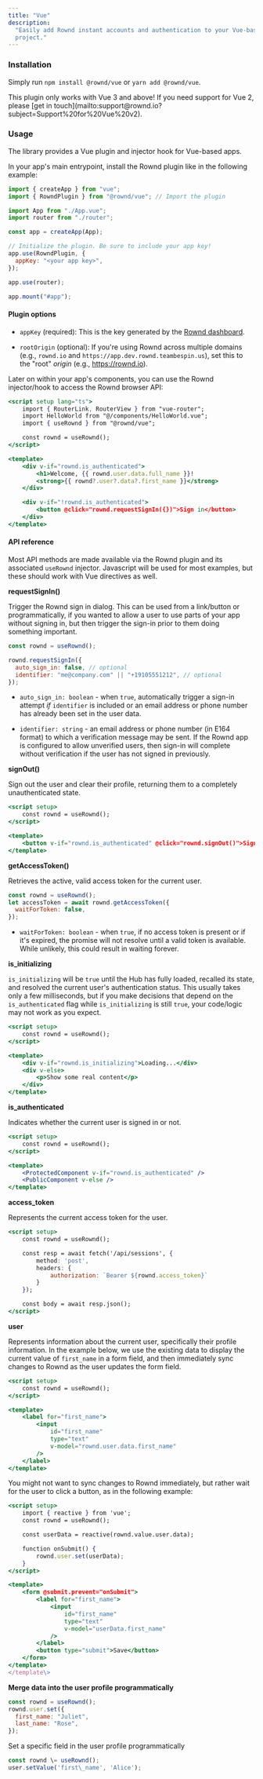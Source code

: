 ```yaml
---
title: "Vue"
description:
  "Easily add Rownd instant accounts and authentication to your Vue-based
  project."
---
```


### Installation

Simply run `npm install @rownd/vue` or `yarn add @rownd/vue`.

<Note>
  This plugin only works with Vue 3 and above! If you need support for Vue 2,
  please [get in
  touch](mailto:support@rownd.io?subject=Support%20for%20Vue%20v2).
</Note>

### Usage

The library provides a Vue plugin and injector hook for Vue-based apps.

In your app's main entrypoint, install the Rownd plugin like in the following
example:

```jsx
import { createApp } from "vue";
import { RowndPlugin } from "@rownd/vue"; // Import the plugin

import App from "./App.vue";
import router from "./router";

const app = createApp(App);

// Initialize the plugin. Be sure to include your app key!
app.use(RowndPlugin, {
  appKey: "<your app key>",
});

app.use(router);

app.mount("#app");
```

#### Plugin options

- `appKey` (required): This is the key generated by the
  [Rownd dashboard](https://https://app.dev.rownd.teambespin.us/).

- `rootOrigin` (optional): If you're using Rownd across multiple domains (e.g.,
  `rownd.io` and `https://app.dev.rownd.teambespin.us`), set this to the "root" _origin_ (e.g.,
  https://rownd.io).

Later on within your app's components, you can use the Rownd injector/hook to
access the Rownd browser API:

```jsx
<script setup lang="ts">
    import { RouterLink, RouterView } from "vue-router";
    import HelloWorld from "@/components/HelloWorld.vue";
    import { useRownd } from "@rownd/vue";

    const rownd = useRownd();
</script>

<template>
    <div v-if="rownd.is_authenticated">
        <h1>Welcome, {{ rownd.user.data.full_name }}!
        <strong>{{ rownd?.user?.data?.first_name }}</strong>
    </div>

    <div v-if="!rownd.is_authenticated">
        <button @click="rownd.requestSignIn({})">Sign in</button>
    </div>
</template>
```

#### API reference

Most API methods are made available via the Rownd plugin and its associated
`useRownd` injector. Javascript will be used for most examples, but these should
work with Vue directives as well.

**requestSignIn()**

Trigger the Rownd sign in dialog. This can be used from a link/button or
programmatically, if you wanted to allow a user to use parts of your app without
signing in, but then trigger the sign-in prior to them doing something
important.

```jsx
const rownd = useRownd();

rownd.requestSignIn({
  auto_sign_in: false, // optional
  identifier: "me@company.com" || "+19105551212", // optional
});
```

- `auto_sign_in: boolean` \- when `true`, automatically trigger a sign-in
  attempt _if_ `identifier` is included or an email address or phone number has
  already been set in the user data.

- `identifier: string` \- an email address or phone number (in E164 format) to
  which a verification message may be sent. If the Rownd app is configured to
  allow unverified users, then sign-in will complete without verification if the
  user has not signed in previously.

**signOut()**

Sign out the user and clear their profile, returning them to a completely
unauthenticated state.

```jsx
<script setup>
    const rownd = useRownd();
</script>

<template>
    <button v-if="rownd.is_authenticated" @click="rownd.signOut()">Sign out</button>
</template>
```

**getAccessToken()**

Retrieves the active, valid access token for the current user.

```jsx
const rownd = useRownd();
let accessToken = await rownd.getAccessToken({
  waitForToken: false,
});
```

- `waitForToken: boolean` \- when `true`, if no access token is present or if
  it's expired, the promise will not resolve until a valid token is available.
  While unlikely, this could result in waiting forever.

**is_initializing**

`is_initializing` will be `true` until the Hub has fully loaded, recalled its
state, and resolved the current user's authentication status. This usually takes
only a few milliseconds, but if you make decisions that depend on the
`is_authenticated` flag while `is_initializing` is still `true`, your code/logic
may not work as you expect.

```jsx
<script setup>
    const rownd = useRownd();
</script>

<template>
    <div v-if="rownd.is_initializing">Loading...</div>
    <div v-else>
        <p>Show some real content</p>
    </div>
</template>
```

**is_authenticated**

Indicates whether the current user is signed in or not.

```jsx
<script setup>
    const rownd = useRownd();
</script>

<template>
    <ProtectedComponent v-if="rownd.is_authenticated" />
    <PublicComponent v-else />
</template>
```

**access_token**

Represents the current access token for the user.

```jsx
<script setup>
    const rownd = useRownd();

    const resp = await fetch('/api/sessions', {
        method: 'post',
        headers: {
            authorization: `Bearer ${rownd.access_token}`
        }
    });

    const body = await resp.json();
</script>
```

**user**

Represents information about the current user, specifically their profile
information. In the example below, we use the existing data to display the
current value of `first_name` in a form field, and then immediately sync changes
to Rownd as the user updates the form field.

```jsx
<script setup>
    const rownd = useRownd();
</script>

<template>
    <label for="first_name">
        <input
            id="first_name"
            type="text"
            v-model="rownd.user.data.first_name"
        />
    </label>
</template>
```

You might not want to sync changes to Rownd immediately, but rather wait for the
user to click a button, as in the following example:

```jsx
<script setup>
    import { reactive } from 'vue';
    const rownd = useRownd();

    const userData = reactive(rownd.value.user.data);

    function onSubmit() {
        rownd.user.set(userData);
    }
</script>

<template>
    <form @submit.prevent="onSubmit">
        <label for="first_name">
            <input
                id="first_name"
                type="text"
                v-model="userData.first_name"
            />
        </label>
        <button type="submit">Save</button>
    </form>
</template>
</template\>
```

**Merge data into the user profile programmatically**

```jsx
const rownd = useRownd();
rownd.user.set({
  first_name: "Juliet",
  last_name: "Rose",
});
```

Set a specific field in the user profile programmatically

```jsx
const rownd \= useRownd();
user.setValue('first\_name', 'Alice');
```
